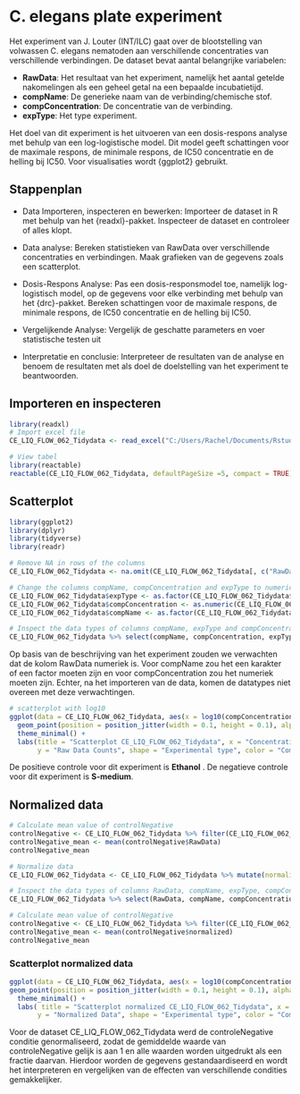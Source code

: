 
# C. elegans plate experiment
Het experiment van J. Louter (INT/ILC) gaat over de blootstelling van volwassen C. elegans nematoden aan verschillende concentraties van verschillende verbindingen. De dataset bevat aantal belangrijke variabelen: 

- **RawData**: Het resultaat van het experiment, namelijk het aantal getelde nakomelingen als een geheel getal na een bepaalde incubatietijd.
- **compName**: De generieke naam van de verbinding/chemische stof.
- **compConcentration**: De concentratie van de verbinding.
- **expType**: Het type experiment.

Het doel van dit experiment is het uitvoeren van een dosis-respons analyse met behulp van een log-logistische model. Dit model geeft schattingen voor de maximale respons, de minimale respons, de IC50 concentratie en de helling bij IC50. Voor visualisaties wordt {ggplot2} gebruikt.

## Stappenplan
- Data Importeren, inspecteren en bewerken:
Importeer de dataset in R met behulp van het {readxl}-pakket. Inspecteer de dataset en controleer of alles klopt.

- Data analyse: 
Bereken statistieken van RawData over verschillende concentraties en verbindingen. Maak grafieken van de gegevens zoals een scatterplot.  

- Dosis-Respons Analyse:
Pas een dosis-responsmodel toe, namelijk log-logistisch model, op de gegevens voor elke verbinding met behulp van het {drc}-pakket. Bereken schattingen voor de maximale respons, de minimale respons, de IC50 concentratie en de helling bij IC50. 

- Vergelijkende Analyse:
Vergelijk de geschatte parameters en voer statistische testen uit

- Interpretatie en conclusie:
Interpreteer de resultaten van de analyse en benoem de resultaten met als doel de doelstelling van het experiment te beantwoorden. 

## Importeren en inspecteren
```r
library(readxl)
# Import excel file
CE_LIQ_FLOW_062_Tidydata <- read_excel("C:/Users/Rachel/Documents/Rstudio/dsfb2_workflows_portfolio/Portfolio/data/CE.LIQ.FLOW.062_Tidydata.xlsx")

# View tabel
library(reactable)
reactable(CE_LIQ_FLOW_062_Tidydata, defaultPageSize =5, compact = TRUE)
```

## Scatterplot
```r
library(ggplot2)
library(dplyr)
library(tidyverse)
library(readr)

# Remove NA in rows of the columns
CE_LIQ_FLOW_062_Tidydata <- na.omit(CE_LIQ_FLOW_062_Tidydata[, c("RawData", "compConcentration", "expType", "compName")])

# Change the columns compName, compConcentration and expType to numeric or factor
CE_LIQ_FLOW_062_Tidydata$expType <- as.factor(CE_LIQ_FLOW_062_Tidydata$expType)
CE_LIQ_FLOW_062_Tidydata$compConcentration <- as.numeric(CE_LIQ_FLOW_062_Tidydata$compConcentration)
CE_LIQ_FLOW_062_Tidydata$compName <- as.factor(CE_LIQ_FLOW_062_Tidydata$compName)

# Inspect the data types of columns compName, expType and compConcentration 
CE_LIQ_FLOW_062_Tidydata %>% select(compName, compConcentration, expType)
```

Op basis van de beschrijving van het experiment zouden we verwachten dat de kolom RawData numeriek is. Voor compName zou het een karakter of een factor moeten zijn en voor compConcentration zou het numeriek moeten zijn. Echter, na het importeren van de data, komen de datatypes niet overeen met deze verwachtingen.

```r

# scatterplot with log10
ggplot(data = CE_LIQ_FLOW_062_Tidydata, aes(x = log10(compConcentration + 0.01), y = RawData, color = compName, shape = expType)) +
  geom_point(position = position_jitter(width = 0.1, height = 0.1), alpha = 0.5, show.legend = TRUE, size = 3) +
  theme_minimal() +
  labs(title = "Scatterplot CE_LIQ_FLOW_062_Tidydata", x = "Concentration of the compound (log10)",
       y = "Raw Data Counts", shape = "Experimental type", color = "Compound name")
```

De positieve controle voor dit experiment is **Ethanol** . De negatieve controle voor dit experiment is **S-medium**.

## Normalized data
```r
# Calculate mean value of controlNegative
controlNegative <- CE_LIQ_FLOW_062_Tidydata %>% filter(CE_LIQ_FLOW_062_Tidydata$expType == "controlNegative")
controlNegative_mean <- mean(controlNegative$RawData) 
controlNegative_mean

# Normalize data
CE_LIQ_FLOW_062_Tidydata <- CE_LIQ_FLOW_062_Tidydata %>% mutate(normalized = CE_LIQ_FLOW_062_Tidydata$RawData / controlNegative_mean)

# Inspect the data types of columns RawData, compName, expType, compConcentration and normalized
CE_LIQ_FLOW_062_Tidydata %>% select(RawData, compName, compConcentration, expType, normalized)

# Calculate mean value of controlNegative
controlNegative <- CE_LIQ_FLOW_062_Tidydata %>% filter(CE_LIQ_FLOW_062_Tidydata$expType == "controlNegative")
controlNegative_mean <- mean(controlNegative$normalized) 
controlNegative_mean
```

### Scatterplot normalized data
```r

ggplot(data = CE_LIQ_FLOW_062_Tidydata, aes(x = log10(compConcentration + 0.01), y = normalized, color = compName, shape = expType)) +
geom_point(position = position_jitter(width = 0.1, height = 0.1), alpha = 0.5, show.legend = TRUE, size = 3) +
  theme_minimal() +
  labs( title = "Scatterplot normalized CE_LIQ_FLOW_062_Tidydata", x = "Concentration of the compound (log10)",
       y = "Normalized Data", shape = "Experimental type", color = "Compound name") 
```

Voor de dataset CE_LIQ_FLOW_062_Tidydata werd de controleNegative conditie genormaliseerd, zodat de gemiddelde waarde van controleNegative gelijk is aan 1 en alle waarden worden uitgedrukt als een fractie daarvan. Hierdoor worden de gegevens gestandaardiseerd en wordt het interpreteren en vergelijken van de effecten van verschillende condities gemakkelijker.
